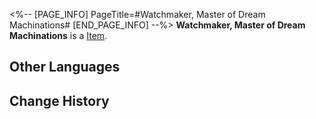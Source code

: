 <%-- [PAGE_INFO]
PageTitle=#Watchmaker, Master of Dream Machinations#
[END_PAGE_INFO] --%>
{{Item Infobox
|id          = 81184
|image       = Item Watchmaker Master of Dream Machinations.png
|type        = 
|invCategory = 
|rarity      = 5
|effect      = 
|description = 
|source1     = [[Cavern of Corrosion: The Reverie (Dreamscape)]]
}}
'''Watchmaker, Master of Dream Machinations''' is a [[Item]].

==Other Languages==
{{Other Languages
|en   = Watchmaker, Master of Dream Machinations
|zhs  = 机心戏梦的钟表匠
|zht  = 機心戲夢的鐘錶匠
|ja   = 夢を弄ぶ時計屋
|ko   = 꿈을 조작하는 시계공
|es   = Relojero de maquinaciones oníricas
|fr   = L'Horloger, maître des machinations oniriques
|ru   = Часовщик сонных махинаций
|th   = Watchmaker, Master of Dream Machinations
|vi   = Thợ Đồng Hồ, Bậc Thầy Máy Móc
|de   = Uhrmacher der maschinellen Traumspiele
|id   = Watchmaker, Master of Dream Machinations
|pt   = Relojoeiro, Mestre de Maquinações de Sonhos
}}

==Change History==
{{Change History|2.0}}